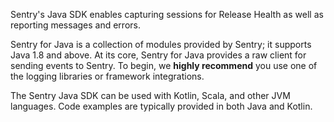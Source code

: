 <Note>

Sentry's Java SDK enables capturing sessions for Release Health as well as reporting messages and errors.

Sentry for Java is a collection of modules provided by Sentry; it supports Java 1.8 and above. At its core, Sentry for Java provides a raw client for sending events to Sentry. To begin, we **highly recommend** you use one of the logging libraries or framework integrations.

</Note>

The Sentry Java SDK can be used with Kotlin, Scala, and other JVM languages. Code examples are typically provided in both Java and Kotlin.

<!-- TODO: add version and value information, similar to what we have for Go:

Our Go SDK supports all recent versions of the language, and integrates well with a variety of popular frameworks and packages in the Go ecosystem. It gives developers helpful hints for where and why an error or panic might have occurred. -->
